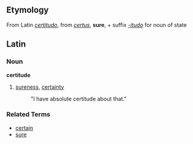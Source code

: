 ==Etymology==
From Latin ''[[certitudo]]'', from ''[[certus]]'', '''sure''', + suffix ''[[-itudo]]'' for noun of state

==Latin==
===Noun===
'''certitude'''

# [[sureness]], [[certainty]]
#: "I have absolute certitude about that."

===Related Terms===
*[[certain]]
*[[sure]]